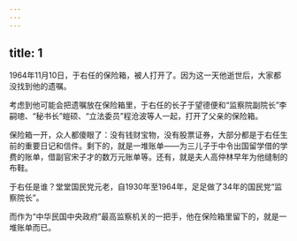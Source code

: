 ```yaml
---
---
---
```

title: 1
---



1964年11月10日，于右任的保险箱，被人打开了。因为这一天他逝世后，大家都没找到他的遗嘱。

考虑到他可能会把遗嘱放在保险箱里，于右任的长子于望德便和“监察院副院长”李嗣璁、“秘书长”螘硕、“立法委员”程沧波等人一起，打开了父亲的保险箱。

保险箱一开，众人都傻眼了：没有钱财宝物，没有股票证券，大部分都是于右任生前的重要日记和信件。剩下的，就是一堆账单——为三儿子于中令出国留学借的学费的账单，借副官宋子才的数万元账单等。还有，就是夫人高仲林早年为他缝制的布鞋。

于右任是谁？堂堂国民党元老，自1930年至1964年，足足做了34年的国民党“监察院长”。

而作为“中华民国中央政府”最高监察机关的一把手，他在保险箱里留下的，就是一堆账单而已。